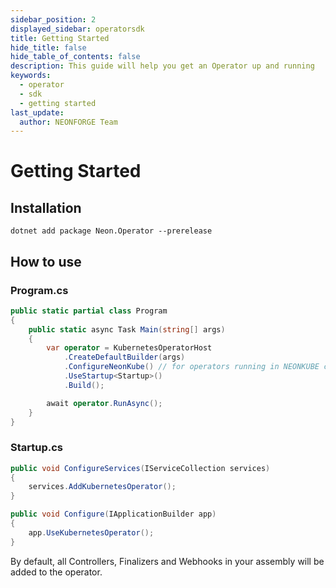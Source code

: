```yaml
---
sidebar_position: 2
displayed_sidebar: operatorsdk
title: Getting Started
hide_title: false
hide_table_of_contents: false
description: This guide will help you get an Operator up and running
keywords:
  - operator
  - sdk
  - getting started
last_update:
  author: NEONFORGE Team
---
```



# Getting Started

## Installation

```
dotnet add package Neon.Operator --prerelease
```

## How to use

### Program.cs

```csharp
public static partial class Program
{
    public static async Task Main(string[] args)
    {
        var operator = KubernetesOperatorHost
            .CreateDefaultBuilder(args)
            .ConfigureNeonKube() // for operators running in NEONKUBE clusters.
            .UseStartup<Startup>()
            .Build();

        await operator.RunAsync();
    }
}
```

### Startup.cs

```csharp
public void ConfigureServices(IServiceCollection services)
{
    services.AddKubernetesOperator();
}

public void Configure(IApplicationBuilder app)
{
    app.UseKubernetesOperator();
}
```

By default, all Controllers, Finalizers and Webhooks in your assembly will be
added to the operator.
